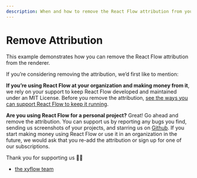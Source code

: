 ```yaml
---
description: When and how to remove the React Flow attribution from your flows.
---
```



# Remove Attribution

This example demonstrates how you can remove the React Flow attribution from the renderer.

<Callout type="info">
If you’re considering removing the attribution, we’d first like to mention:

**If you’re using React Flow at your organization and making money from it**, we rely on your support to keep React Flow developed and maintained under an MIT License. Before you remove the attribution, [see the ways you can support React Flow to keep it running](https://reactflow.dev/pro).

**Are you using React Flow for a personal project?** Great! Go ahead and remove the attribution. You can support us by reporting any bugs you find, sending us screenshots of your projects, and starring us on [Github](https://github.com/xyflow/xyflow). If you start making money using React Flow or use it in an organization in the future, we would ask that you re-add the attribution or sign up for one of our subscriptions.

Thank you for supporting us ✌🏻

- [the xyflow team](https://xyflow.com/about)

</Callout>

<RemoteCodeViewer route="learn/remove-attribution" framework="react" />
